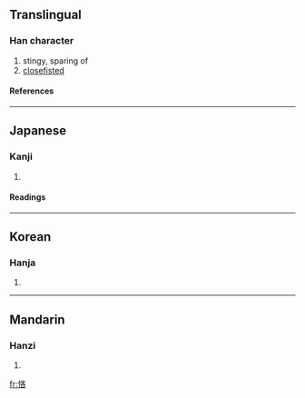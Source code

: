 {{see|吝}}

==Translingual==
===Han character===
{{Han char|rn=61|rad=心|as=07|sn=10|four=|canj=心卜大口 (PYKR)}}
# stingy, sparing of
# [[closefisted]]
====References====
{{Han ref|kx=0386.410|dkj=10640|hdz=42306.120|uh=608B|ud=24715}}
----
==Japanese==
===Kanji===
{{ja-kanji|grade=|rs=心07}}
# {{defn|Japanese}} 
====Readings====
{{ja-readings|on=[[りん]] (rin)|kun=[[やぶさか]] (yabusaka), [[ねたむ]] (netamu)}}
----
==Korean==
===Hanja===
{{ko-hanja|hangeul=린>인|eumhun=|rv=rin>in|mr=rin>in|y=lin>in}}
# {{defn|Korean}}
----
==Mandarin==
===Hanzi===
{{cmn-hanzi|pin=[[lìn]] ([[lin4]])|wg=lin<sup>4</sup>}}
# {{defn|Mandarin}}

[[fr:悋]]